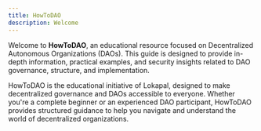 ```yaml
---
title: HowToDAO
description: Welcome
---
```


Welcome to **HowToDAO**, an educational resource focused on Decentralized Autonomous Organizations (DAOs). This guide is designed to provide in-depth information, practical examples, and security insights related to DAO governance, structure, and implementation.


HowToDAO is the educational initiative of Lokapal, designed to make decentralized governance and DAOs accessible to everyone. Whether you're a complete beginner or an experienced DAO participant, HowToDAO provides structured guidance to help you navigate and understand the world of decentralized organizations.